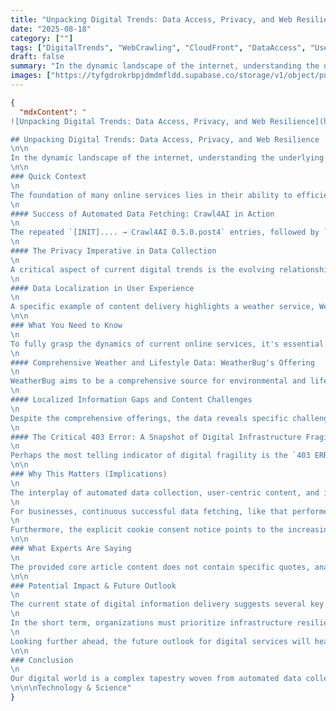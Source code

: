 ```yaml
---
title: "Unpacking Digital Trends: Data Access, Privacy, and Web Resilience"
date: "2025-08-18"
category: [""]
tags: ["DigitalTrends", "WebCrawling", "CloudFront", "DataAccess", "UserExperience"]
draft: false
summary: "In the dynamic landscape of the internet, understanding the underlying elements that shape our digital experience is crucial. This article delves into the intricate interplay of online information delivery, examining automated data collection, user-facing content platforms, and critical infrastructure challenges."
images: ["https://tyfgdrokrbpjdmdmfldd.supabase.co/storage/v1/object/public/image/2025-08-18-01-30-53-369-04-00.jpg"]
---
```


```json
{
  "mdxContent": "
![Unpacking Digital Trends: Data Access, Privacy, and Web Resilience](https://tyfgdrokrbpjdmdmfldd.supabase.co/storage/v1/object/public/image/2025-08-18-01-30-53-369-04-00.jpg)

## Unpacking Digital Trends: Data Access, Privacy, and Web Resilience
\n\n
In the dynamic landscape of the internet, understanding the underlying elements that shape our digital experience is crucial. This article delves into the intricate interplay of online information delivery, examining automated data collection, user-facing content platforms, and critical infrastructure challenges.
\n\n
### Quick Context
\n
The foundation of many online services lies in their ability to efficiently access and process vast amounts of data from the web. Our analysis begins with technical logs from a web crawling tool, Crawl4AI, which demonstrates the automated and often rapid process of fetching and scraping online information.
\n
#### Success of Automated Data Fetching: Crawl4AI in Action
\n
The repeated `[INIT].... → Crawl4AI 0.5.0.post4` entries, followed by `[FETCH]... ↓ | Status: True` and `[SCRAPE].. ◆`, demonstrate successful and active web crawling operations. These logs show varying processing times, from as quick as 0.60 seconds to over 3 seconds, highlighting both the efficiency and the fluctuating demands on automated data retrieval systems. This continuous, high-speed data collection is a cornerstone of how digital information trends are shaped, enabling services to aggregate and deliver timely content.
\n
#### The Privacy Imperative in Data Collection
\n
A critical aspect of current digital trends is the evolving relationship between data collection and user privacy. As seen in the core content, a common practice involves the use of technologies like cookies to analyze user behavior, customize content, and facilitate internal analytics. The explicit mention of reviewing a privacy policy and agreeing to usage underscores the growing transparency and legal frameworks surrounding data practices, influencing how users interact with online platforms and how data is ethically utilized for analytical purposes.
\n
#### Data Localization in User Experience
\n
A specific example of content delivery highlights a weather service, WeatherBug, demonstrating how online platforms structure information for user consumption. The content focuses heavily on localized data, particularly for Provo, UT, covering fire updates, hurricane trackers, allergy forecasts, and even cold & flu trends. This emphasis on geographic specificity showcases a broader trend in digital services to tailor information precisely to user location, enhancing relevance and immediate utility, even if certain local data (like active fires or weather cams) is unavailable or experiences loading issues.
\n\n
### What You Need to Know
\n
To fully grasp the dynamics of current online services, it's essential to examine specific functionalities and the critical technical hurdles encountered in delivering a seamless user experience. The details from the WeatherBug site, combined with crucial error messages, paint a comprehensive picture of both intent and reality in the digital realm.
\n
#### Comprehensive Weather and Lifestyle Data: WeatherBug's Offering
\n
WeatherBug aims to be a comprehensive source for environmental and lifestyle data. Its navigation includes forecasts, maps, alerts, news & videos, cameras, and specialized sections for air quality and hurricanes. Beyond just weather, it extends to \"Life\" categories, including allergy forecasts, cold & flu indexes, and outdoor sports guides. This multi-faceted approach reflects a trend towards integrated platforms that anticipate a user's broader informational needs, providing a more comprehensive view of daily life data.
\n
#### Localized Information Gaps and Content Challenges
\n
Despite the comprehensive offerings, the data reveals specific challenges in real-time, localized content delivery. For Provo, UT, the site explicitly states \"NO ACTIVE FIRES\" and \"No Active Hurricanes or Warnings Issued,\" alongside \"News Stories Not Available.\" Crucially, the system encountered errors like \"Failed to load\" and \"Something went wrong loading the data,\" suggesting potential backend issues or data integration failures. These gaps and technical hitches illustrate how the intended availability of readily available, real-time local data can be fractured by operational realities, impacting user trust and service reliability.
\n
#### The Critical 403 Error: A Snapshot of Digital Infrastructure Fragility
\n
Perhaps the most telling indicator of digital fragility is the `403 ERROR`. This `Request blocked` message, generated by CloudFront, signals a fundamental breakdown in content delivery. It suggests that the server for the application or website could not be connected to, potentially due to \"too much traffic or a configuration error.\" This type of error, stemming from a crucial Content Delivery Network (CDN) like CloudFront, represents a pervasive challenge in the digital ecosystem. It highlights how even with robust crawling mechanisms and feature-rich front-ends, the underlying infrastructure can profoundly impact the end-user experience, momentarily disrupting the carefully curated flow of information.
\n\n
### Why This Matters (Implications)
\n
The interplay of automated data collection, user-centric content, and infrastructure failures, as evidenced in the core content, has profound implications for businesses, users, and the future of digital services. These dynamics underscore the critical need for resilience and transparency in the online world.
\n
For businesses, continuous successful data fetching, like that performed by Crawl4AI, is vital for competitive intelligence, content updates, and maintaining service relevance. However, the presence of localized data gaps and content loading failures, as seen with WeatherBug, can directly impact user satisfaction and retention. Users expect accurate, real-time information, and any disruption degrades their experience. The 403 error, in particular, represents a significant operational risk. Such blockages can lead to lost traffic, frustrated users, and damaged brand reputation. It highlights the absolute necessity of robust infrastructure, redundancy, and meticulous configuration management, especially for platforms relying on global CDN services like CloudFront to deliver content efficiently.
\n
Furthermore, the explicit cookie consent notice points to the increasing importance of online privacy and data governance. As users become more aware of their digital footprint, how companies formulate and articulate their data usage policies will be crucial for building trust. The collective insights reveal a sophisticated, yet vulnerable, digital environment where technical prowess must be matched with operational reliability and user-centric policies.
\n\n
### What Experts Are Saying
\n
The provided core article content does not contain specific quotes, analyses, or predictions from named experts regarding web crawling, content delivery, or technical errors. Therefore, we cannot directly present expert opinions from this source.
\n\n
### Potential Impact & Future Outlook
\n
The current state of digital information delivery suggests several key areas of potential impact and future development. The continued reliance on advanced web crawling tools implies an ongoing arms race between data access and content protection mechanisms. As AI-driven crawlers become more sophisticated, the need for ethical scraping practices and robust server defenses will intensify.
\n
In the short term, organizations must prioritize infrastructure resilience, with a focus on mitigating issues like the 403 error. This includes investing in load balancing, distributed architectures, and optimizing CDN configurations to handle traffic spikes and prevent service disruptions. The detailed localization of content, as seen with WeatherBug, will likely become an even stronger trend, pushing platforms to deliver hyper-relevant data, even in niche areas or during specific local events.
\n
Looking further ahead, the future outlook for digital services will heavily depend on their ability to seamlessly integrate diverse data streams while ensuring maximum uptime and data integrity. This will necessitate more sophisticated monitoring tools, proactive troubleshooting, and potentially, greater transparency with users about data availability and system status. The future of digital trends will increasingly be defined by the delicate balance between aggressive data utilization, user privacy, and the unyielding demand for uninterrupted access to information.
\n\n
### Conclusion
\n
Our digital world is a complex tapestry woven from automated data collection, diverse content delivery, and the ever-present challenge of technical reliability. From the swift operations of Crawl4AI to the localized services of WeatherBug and the critical roadblocks like the 403 CloudFront error, each element contributes to a nuanced understanding of how information flows—or gets blocked—online. This analysis underscores the ongoing need for robust digital infrastructure, transparent data practices, and a relentless focus on the end-user experience. Stay updated on these evolving dynamics to better navigate the complexities of the digital age.
\n\n\nTechnology & Science"
}
